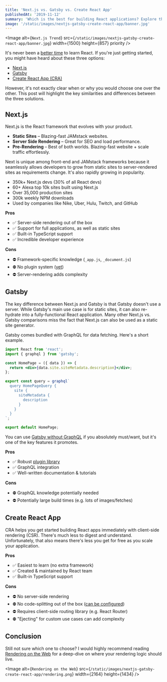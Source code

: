 ```yaml
---
title: 'Next.js vs. Gatsby vs. Create React App'
publishedAt: '2019-11-12'
summary: 'Which is the best for building React applications? Explore the pros and cons for all three options to make the right choice.'
image: '/static/images/nextjs-gatsby-create-react-app/banner.jpg'
---
```


<Image
  alt={`Next.js Trend`}
  src={`/static/images/nextjs-gatsby-create-react-app/banner.jpg`}
  width={1500}
  height={857}
  priority
/>

It's never been a [better time](/blog/learn-nextjs) to learn React.
If you're just getting started, you might have heard about these three options:

- [Next.js](https://nextjs.org)
- [Gatsby](https://www.gatsbyjs.org/)
- [Create React App (CRA)](https://create-react-app.dev/)

However, it's not exactly clear when or why you would choose one over the other.
This post will highlight the key similarities and differences between the three solutions.

## Next.js

Next.js is the React framework that evolves with your product.

- **Static Sites** – Blazing-fast JAMstack websites.
- **Server Side Rendering** – Great for SEO and load performance.
- **Pre-Rendering** – Best of both worlds. Blazing-fast website + scale traffic effortlessly.

Next is unique among front-end and JAMstack frameworks because it seamlessly allows developers to grow from static sites to server-rendered sites as requirements change.
It's also rapidly growing in popularity.

- 350k+ Next.js devs (30% of all React devs)
- 60+ Alexa top 10k sites built using Next.js
- Over 35,000 production sites
- 300k weekly NPM downloads
- Used by companies like Nike, Uber, Hulu, Twitch, and GitHub

**Pros**

- ✅ Server-side rendering out of the box
- ✅ Support for full applications, as well as static sites
- ✅ Built-in TypeScript support
- ✅ Incredible developer experience

**Cons**

- ⛔️ Framework-specific knowledge (`_app.js`, `_document.js`)
- ⛔️ No plugin system ([yet](https://github.com/vercel/next.js/issues/9133))
- ⛔️ Server-rendering adds complexity

## Gatsby

The key difference between Next.js and Gatsby is that Gatsby doesn't use a server.
While Gatsby's main use case is for static sites, it can also re-hydrate into a fully-functional React application.
Many other Next.js vs. Gatsby comparisons miss the fact that Next.js can also be used as a static site generator.

Gatsby comes bundled with GraphQL for data fetching. Here's a short example.

```jsx
import React from 'react';
import { graphql } from 'gatsby';

const HomePage = ({ data }) => {
  return <div>{data.site.siteMetadata.description}</div>;
};

export const query = graphql`
  query HomePageQuery {
    site {
      siteMetadata {
        description
      }
    }
  }
`;

export default HomePage;
```

You can use [Gatsby without GraphQL](https://www.gatsbyjs.org/docs/using-gatsby-without-graphql/) if you absolutely must/want, but it's one of the key features it promotes.

**Pros**

- ✅ Robust [plugin library](https://www.gatsbyjs.org/plugins/)
- ✅ GraphQL integration
- ✅ Well-written documentation & tutorials

**Cons**

- ⛔️ GraphQL knowledge potentially needed
- ⛔️ Potentially large build times (e.g. lots of images/fetches)

## Create React App

CRA helps you get started building React apps immediately with client-side rendering (CSR). There's much less to digest and understand.
Unfortunately, that also means there's less you get for free as you scale your application.

**Pros**

- ✅ Easiest to learn (no extra framework)
- ✅ Created & maintained by React team
- ✅ Built-in TypeScript support

**Cons**

- ⛔️ No server-side rendering
- ⛔️ No code-splitting out of the box ([can be configured](https://create-react-app.dev/docs/code-splitting/))
- ⛔️ Requires client-side routing library (e.g. React Router)
- ⛔️ "Ejecting" for custom use cases can add complexity

## Conclusion

Still not sure which one to choose? I would highly recommend reading [Rendering on the Web](https://developers.google.com/web/updates/2019/02/rendering-on-the-web) for a deep-dive on where your rendering logic should live.

<Image
  alt={`Rendering on the Web`}
  src={`/static/images/nextjs-gatsby-create-react-app/rendering.png`}
  width={2164}
  height={1434}
/>
